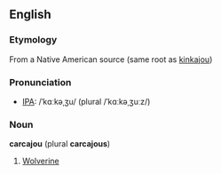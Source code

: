 ==English==
===Etymology===
From a Native American source (same root as [[kinkajou]])

===Pronunciation===
* [[Wiktionary:Pronunciation_key|IPA]]: /ˈkɑːkəˌʒu/ (plural /ˈkɑːkəˌʒuːz/)

===Noun===
'''carcajou''' (plural '''carcajous''')
# [[wolverine|Wolverine]]